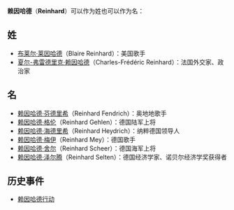 '''赖因哈德'''（'''Reinhard'''）可以作为姓也可以作为名：

==姓==
*[[布莱尔·莱因哈德|布莱尔·莱因哈德]]（Blaire Reinhard）：美国歌手
*[[夏尔-弗雷德里克·赖因哈德|夏尔-弗雷德里克·赖因哈德]]（Charles-Frédéric Reinhard）：法国外交家、政治家

==名==
*[[赖因哈德·芬德里希|赖因哈德·芬德里希]]（Reinhard Fendrich）：奥地地歌手
*[[赖因哈德·格伦|赖因哈德·格伦]]（Reinhard Gehlen）：德国陆军上将
*[[赖因哈德·海德里希|赖因哈德·海德里希]]（Reinhard Heydrich）：纳粹德国领导人
*[[赖因哈德·梅伊|赖因哈德·梅伊]]（Reinhard Mey）：德国歌手
*[[赖因哈德·舍尔|赖因哈德·舍尔]]（Reinhard Scheer）：德国海军上将
*[[赖因哈德·泽尔腾|赖因哈德·泽尔腾]]（Reinhard Selten）：德国经济学家、诺贝尔经济学奖获得者

==历史事件==
*[[赖因哈德行动|赖因哈德行动]]

{{Disambig|cat=四字消歧义}}